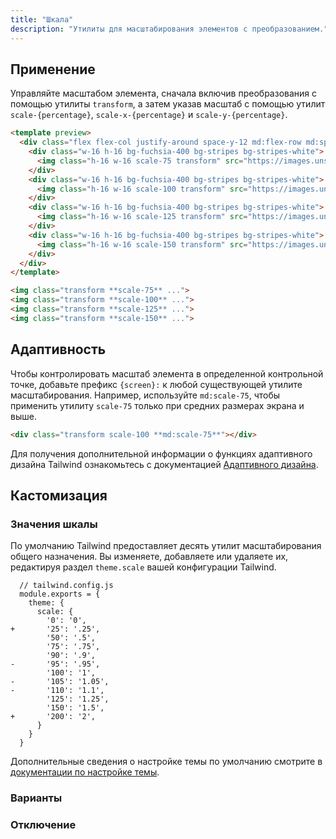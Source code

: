```yaml
---
title: "Шкала"
description: "Утилиты для масштабирования элементов с преобразованием."
---
```




## Применение

Управляйте масштабом элемента, сначала включив преобразования с помощью утилиты `transform`, а затем указав масштаб с помощью утилит `scale-{percentage}`, `scale-x-{percentage}` и `scale-y-{percentage}`.

```html fuchsia
<template preview>
  <div class="flex flex-col justify-around space-y-12 md:flex-row md:space-y-0 md:space-x-12">
    <div class="w-16 h-16 bg-fuchsia-400 bg-stripes bg-stripes-white">
      <img class="h-16 w-16 scale-75 transform" src="https://images.unsplash.com/photo-1472099645785-5658abf4ff4e?ixlib=rb-1.2.1&ixid=eyJhcHBfaWQiOjEyMDd9&auto=format&fit=facearea&facepad=2&w=256&h=256&q=80">
    </div>
    <div class="w-16 h-16 bg-fuchsia-400 bg-stripes bg-stripes-white">
      <img class="h-16 w-16 scale-100 transform" src="https://images.unsplash.com/photo-1472099645785-5658abf4ff4e?ixlib=rb-1.2.1&ixid=eyJhcHBfaWQiOjEyMDd9&auto=format&fit=facearea&facepad=2&w=256&h=256&q=80">
    </div>
    <div class="w-16 h-16 bg-fuchsia-400 bg-stripes bg-stripes-white">
      <img class="h-16 w-16 scale-125 transform" src="https://images.unsplash.com/photo-1472099645785-5658abf4ff4e?ixlib=rb-1.2.1&ixid=eyJhcHBfaWQiOjEyMDd9&auto=format&fit=facearea&facepad=2&w=256&h=256&q=80">
    </div>
    <div class="w-16 h-16 bg-fuchsia-400 bg-stripes bg-stripes-white">
      <img class="h-16 w-16 scale-150 transform" src="https://images.unsplash.com/photo-1472099645785-5658abf4ff4e?ixlib=rb-1.2.1&ixid=eyJhcHBfaWQiOjEyMDd9&auto=format&fit=facearea&facepad=2&w=256&h=256&q=80">
    </div>
  </div>
</template>

<img class="transform **scale-75** ...">
<img class="transform **scale-100** ...">
<img class="transform **scale-125** ...">
<img class="transform **scale-150** ...">
```

## Адаптивность

Чтобы контролировать масштаб элемента в определенной контрольной точке, добавьте префикс `{screen}:` к любой существующей утилите масштабирования. Например, используйте `md:scale-75`, чтобы применить утилиту `scale-75` только при средних размерах экрана и выше.

```html
<div class="transform scale-100 **md:scale-75**"></div>
```

Для получения дополнительной информации о функциях адаптивного дизайна Tailwind ознакомьтесь с документацией [Адаптивного дизайна](/docs/responsive-design).

## Кастомизация

### Значения шкалы

По умолчанию Tailwind предоставляет десять утилит масштабирования общего назначения. Вы изменяете, добавляете или удаляете их, редактируя раздел `theme.scale` вашей конфигурации Tailwind.

```diff-js
  // tailwind.config.js
  module.exports = {
    theme: {
      scale: {
        '0': '0',
+       '25': '.25',
        '50': '.5',
        '75': '.75',
        '90': '.9',
-       '95': '.95',
        '100': '1',
-       '105': '1.05',
-       '110': '1.1',
        '125': '1.25',
        '150': '1.5',
+       '200': '2',
      }
    }
  }
```

Дополнительные сведения о настройке темы по умолчанию смотрите в [документации по настройке темы](/docs/theme#customizing-the-default-theme).

### Варианты

<Variants plugin="scale" />

### Отключение

<Disabling plugin="scale" />

